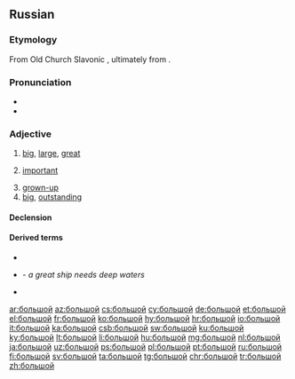 ==Russian==

===Etymology===
From  Old Church Slavonic {{m|cu|бол҄ии|sc=Cyrl|tr=boljĭjĭ}}, ultimately from {{etyl|ine-pro|ru}} {{m|ine-pro|*bel-}}.

===Pronunciation===
* {{ru-IPA|большо́й}}
* {{audio|Ru-большой.ogg|Audio|lang=ru}}

===Adjective===
{{ru-adj|большо́й|бо́льше|comp2=бо́льший|наибо́льший}}

# [[big]], [[large]], [[great]]
#: {{ux|ru|большо́й [[зал]]|large hall|inline=1}}
#: {{ux|ru|большая [[бу́ква]]|[[capital letter]]|inline=1}}
#: {{ux|ru|большая [[дорога]]|highroad, highway, main road|inline=1}}
#: {{ux|ru|большо́й [[ма́льчик]]|[[big]] [[boy]]|inline=1}}
#: {{ux|ru|большая [[Москва́]]|[[greater|Greater]] [[Moscow]]|inline=1}}
#: {{ux|ru|большо́й [[Ло́ндон]]|Greater London|inline=1}}
#: {{ux|ru|большо́й [[па́лец]] [[правый|правой]] [[рука|руки]]|[[right]] [[thumb]]|inline=1}}
#: {{ux|ru|большо́й [[па́лец]] левой ноги|left big toe|inline=1}}
#: {{ux|ru|большо́й [[теа́тр]]|[[Bolshoi]] [[theatre|Theatre]]|inline=1}}
#: {{ux|ru|большое [[спаси́бо]]|[[thank you very much]], [[greeting]]s|inline=1}}
#: {{ux|ru|большо́й [[спорт]]|[[big-time]] [[sport]]s|inline=1}}
#: {{ux|ru|большая [[ра́зница]]|[[great]] [[difference]]|inline=1}}
#: {{ux|ru|большая [[побе́да]]|great [[victory]]|inline=1}}
#: {{ux|ru|большое [[число́]]|great / large number|inline=1}}
#: {{ux|ru|большо́й [[промежу́ток]]|wide interval|inline=1}}
#: {{ux|ru|большое [[знако́мство]]|wide range of acquaintances|inline=1}}
# [[important]]
#: {{ux|ru|большо́й [[нача́льник]]|(colloq.) [[big shot]], [[honcho]]|inline=1}}
# [[grown-up]]
# [[big]], [[outstanding]]
#: {{ux|ru|большо́й [[люби́тель]]|big [[fan#English|fan]]|inline=1}}
#: {{ux|ru|большо́й [[лгун]]|big [[liar#English|liar]]|inline=1}}

====Declension====
{{ru-decl-adj|большо́й|b:вели́к}}
{{ru-adj-old|большо́й|b:вели́к}}

====Derived terms====
* {{l|ru|де́лать больши́е глаза́}}
* {{l|ru|большо́му кораблю́ большо́е пла́вание}} - ''a great ship needs deep waters''
* {{l|ru|большо́й пожа́р|g=m}}

[[ar:большой]]
[[az:большой]]
[[cs:большой]]
[[cy:большой]]
[[de:большой]]
[[et:большой]]
[[el:большой]]
[[fr:большой]]
[[ko:большой]]
[[hy:большой]]
[[hr:большой]]
[[io:большой]]
[[it:большой]]
[[ka:большой]]
[[csb:большой]]
[[sw:большой]]
[[ku:большой]]
[[ky:большой]]
[[lt:большой]]
[[li:большой]]
[[hu:большой]]
[[mg:большой]]
[[nl:большой]]
[[ja:большой]]
[[uz:большой]]
[[ps:большой]]
[[pl:большой]]
[[pt:большой]]
[[ru:большой]]
[[fi:большой]]
[[sv:большой]]
[[ta:большой]]
[[tg:большой]]
[[chr:большой]]
[[tr:большой]]
[[zh:большой]]